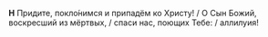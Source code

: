 **Н** Придите, покло́нимся и припадём ко Христу! / О Сын Божий, воскресший из мёртвых, / спаси нас, поющих Тебе: / аллилуия!

